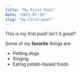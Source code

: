 ```yaml
---
title: "My First Post"
date: "2021-07-23"
slug: "my-first-post"
---
```


This is my first post! Isn't it _great_?

Some of my **favorite** things are:

- Petting dogs
- Singing
- Eating potato-based foods
